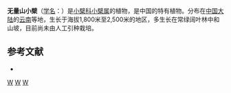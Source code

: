 {{Speciesbox 
| genus = Berberis
| species = wuliangshanensis
| authority = [[吴征镒|C. Y. Wu]] ex [[包士英|S. Y. Bao]]
}}
'''无量山小檗'''（[[学名|学名]]：{{lang|la|''Berberis wuliangshanensis''}}）是[[小檗科|小檗科]][[小檗属|小檗属]]的植物，是中国的特有植物。分布在[[中国大陆|中国大陆]]的[[云南|云南]]等地，生长于海拔1,800米至2,500米的地区，多生长在常绿阔叶林中和山坡，目前尚未由人工引种栽培。

== 参考文献 ==
<div class="references-small">
* {{cite web| url =http://www.bioinfo.cn/db05/KmzwSpecies.php?action=view&id=1179| title =无量山小檗| work =《中国高等植物数据库全库》| publisher =中国科学院微生物研究所| author =昆明植物研究所| accessdate =2009-02-22| deadurl =yes| archiveurl =https://web.archive.org/web/20160305053718/http://www.bioinfo.cn/db05/KmzwSpecies.php?action=view&id=1179| archivedate =2016-03-05}}
</div>
{{Taxonbar|from=Q11085925}}

[[Category:小檗属|W]]
[[Category:中國特有植物|W]]
[[Category:云南植物|W]]